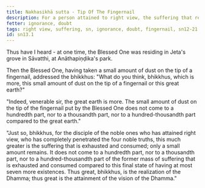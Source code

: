 ```yaml
---
title: Nakhasikhā sutta - Tip Of The Fingernail
description: For a person attained to right view, the suffering that remains is only a small amount compared to the suffering that has been exhausted and consumed.
fetter: ignorance, doubt
tags: right view, suffering, sn, ignorance, doubt, fingernail, sn12-21
id: sn13.1
---
```


Thus have I heard - at one time, the Blessed One was residing in Jeta's grove in Sāvatthi, at Anāthapiṇḍika's park.

Then the Blessed One, having taken a small amount of dust on the tip of a fingernail, addressed the bhikkhus: "What do you think, bhikkhus, which is more, this small amount of dust on the tip of a fingernail or this great earth?"

"Indeed, venerable sir, the great earth is more. The small amount of dust on the tip of the fingernail put by the Blessed One does not come to a hundredth part, nor to a thousandth part, nor to a hundred-thousandth part compared to the great earth."

"Just so, bhikkhus, for the disciple of the noble ones who has attained right view, who has completely penetrated the four noble truths, this much greater is the suffering that is exhausted and consumed; only a small amount remains. It does not come to a hundredth part, nor to a thousandth part, nor to a hundred-thousandth part of the former mass of suffering that is exhausted and consumed compared to this final state of having at most seven more existences. Thus great, bhikkhus, is the realization of the Dhamma; thus great is the attainment of the vision of the Dhamma."